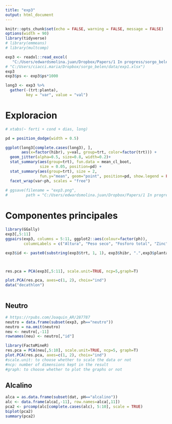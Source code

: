 ```yaml
---
title: "exp3"
output: html_document
---
```


```r
knitr::opts_chunk$set(echo = FALSE, warning = FALSE, message = FALSE)
options(width = 90)
library(tidyverse)
# library(emmeans)
# library(multcomp)
```

```r
exp3 <- readxl::read_excel(
   "C:/Users/edwardsmolina.juan/Dropbox/Papers/1 In progress/sorgo_belen/data/exp3.xlsx")
# "C:/Users/ciacci.maria/Dropbox/sorgo_belen/data/exp1.xlsx")
exp3
exp3$ps <- exp3$ps*1000
```

```r
long3 <- exp3 %>%  
  gather(-(trt:planta),  
         key = "var", value = "val")
```

# Exploracion 

```r
# xtabs(~ ferti + cond + dias, long)

pd = position_dodge(width = 0.5)

ggplot(long3[complete.cases(long3), ], 
       aes(x=factor(hibr), y=val, group=trt, color=factor(trt))) +
  geom_jitter(alpha=0.5, size=0.8, width=0.2)+
  stat_summary(aes(group=trt), fun.data = mean_cl_boot,
               size = 0.05, position=pd) +
  stat_summary(aes(group=trt), size = 2,
               fun.y="mean", geom="point", position=pd, show.legend = FALSE)+
  facet_wrap(var~ph, scales = "free")
  
# ggsave(filename = "exp3.png", 
#        path = "C:/Users/edwardsmolina.juan/Dropbox/Papers/1 In progress/sorgo_belen/plots")

```

# Componentes principales 

```r
library(GGally)
exp3[,5:11]
ggpairs(exp3, columns = 5:11, ggplot2::aes(colour=factor(ph)),
        columnLabels = c("Altura", "Peso seco", "Fosforo total", "Zinc", "Nitrogeno", "Hierro", "Spad"))
```

```r
exp3$id <- paste0(substring(exp3$trt, 1, 1), exp3$hibr, ".",exp3$planta)



res.pca = PCA(exp3[,5:11], scale.unit=TRUE, ncp=5,graph=T)

plot.PCA(res.pca, axes=c(1, 2), choix="ind")
data("decathlon")

```


```r
```

## Neutro

```r
# https://rpubs.com/Joaquin_AR/287787
neutro = data.frame(subset(exp3, ph=="neutro"))
neutro = na.omit(neutro)
neu <- neutro[,-11]
rownames(neu) <- neutro[,"id"]

library(FactoMineR)
res.pca = PCA(neu[,5:10], scale.unit=TRUE, ncp=5, graph=T)
plot.PCA(res.pca, axes=c(1, 2), choix="ind")
#scale.unit: to choose whether to scale the data or not 
#ncp: number of dimensions kept in the result
#graph: to choose whether to plot the graphs or not
```

## Alcalino

```r
alca = as.data.frame(subset(dat, pH=="alcalino"))
alc <- data.frame(alca[,-11], row.names=alca[,11])
pca2 <- prcomp(alc[complete.cases(alc), 5:10], scale = TRUE)
biplot(pca2)
summary(pca2)
```




